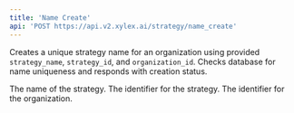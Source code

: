 ```yaml
---
title: 'Name Create'
api: 'POST https://api.v2.xylex.ai/strategy/name_create'
---
```




<Card title="Endpoint Description" icon="info" horizontal >Creates a unique strategy name for an organization using provided `strategy_name`, `strategy_id`, and `organization_id`. Checks database for name uniqueness and responds with creation status.</Card>





<ParamField query="strategy_name" type="String" required  children="This parameter represents the name of the strategy, which must be unique within the organization.">
  The name of the strategy.
</ParamField>
<ParamField query="strategy_id" type="String" required  children="This parameter is used to uniquely identify the strategy within the system.">
  The identifier for the strategy.
</ParamField>
<ParamField query="organization_id" type="String" required  children="This parameter is used to specify the organization to which the strategy belongs, ensuring the strategy name's uniqueness within this context.">
  The identifier for the organization.
</ParamField>








